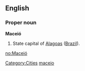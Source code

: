 ==English==

===Proper noun===
'''Maceió'''

# State capital of [[Alagoas]] ([[Brazil]]).

[[Category:Cities]]
[[Category:English words spelled with diacritics|maceio]]

[[no:Maceió]]